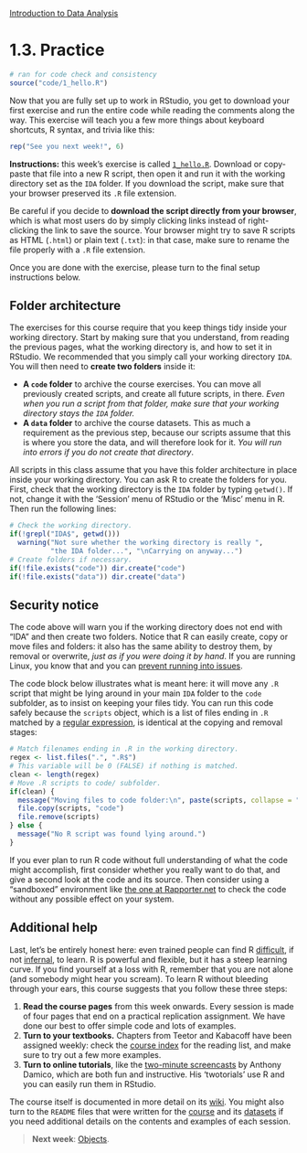 <style>@import url(style.css);</style>
[Introduction to Data Analysis](index.html "Course index")

# 1.3. Practice

```r
# ran for code check and consistency
source("code/1_hello.R")
```

Now that you are fully set up to work in RStudio, you get to download your first exercise and run the entire code while reading the comments along the way. This exercise will teach you a few more things about keyboard shortcuts, R syntax, and trivia like this:

```r
rep("See you next week!", 6)
```

<p class="info"><strong>Instructions:</strong> this week's exercise is called <code><a href="1_hello.R">1_hello.R</a></code>. Download or copy-paste that file into a new R script, then open it and run it with the working directory set as the <code>IDA</code> folder. If you download the script, make sure that your browser preserved its <code>.R</code> file extension.</p>

Be careful if you decide to __download the script directly from your browser__, which is what most users do by simply clicking links instead of right-clicking the link to save the source. Your browser might try to save R scripts as HTML (`.html`) or plain text (`.txt`): in that case, make sure to rename the file properly with a `.R` file extension.

Once you are done with the exercise, please turn to the final setup instructions below.

## Folder architecture

The exercises for this course require that you keep things tidy inside your working directory. Start by making sure that you understand, from reading the previous pages, what the working directory is, and how to set it in RStudio. We recommended that you simply call your working directory `IDA`. You will then need to __create two folders__ inside it:

- __A `code` folder__ to archive the course exercises. You can move all previously created scripts, and create all future scripts, in there. _Even when you run a script from that folder, make sure that your working directory stays the `IDA` folder._ 
- __A `data` folder__ to archive the course datasets. This as much a requirement as the previous step, because our scripts assume that this is where you store the data, and will therefore look for it. _You will run into errors if you do not create that directory_.

All scripts in this class assume that you have this folder architecture in place inside your working directory. You can ask R to create the folders for you. First, check that the working directory is the `IDA` folder by typing `getwd()`. If not, change it with the 'Session' menu of RStudio or the 'Misc' menu in R. Then run the following lines:

```r
# Check the working directory.
if(!grepl("IDA$", getwd()))
  warning("Not sure whether the working directory is really ",
          "the IDA folder...", "\nCarrying on anyway...")
# Create folders if necessary.
if(!file.exists("code")) dir.create("code")
if(!file.exists("data")) dir.create("data")
```

## Security notice

The code above will warn you if the working directory does not end with "IDA" and then create two folders. Notice that R can easily create, copy or move files and folders: it also has the same ability to destroy them, by removal or overwrite, _just as if you were doing it by hand_. If you are running Linux, you know that and you can [prevent running into issues][jo-rapp].

[jo-rapp]: https://github.com/jeroenooms/RAppArmor "RAppArmor: Github repository (Jeroen Ooms)"

The code block below illustrates what is meant here: it will move any `.R` script that might be lying around in your main `IDA` folder to the `code` subfolder, as to insist on keeping your files tidy. You can run this code safely because the `scripts` object, which is a list of files ending in `.R` matched by a [regular expression][regex], is identical at the copying and removal stages:

[regex]: http://stat.ethz.ch/R-manual/R-patched/library/base/html/regex.html "R Documentation: Regular Expressions as used in R"

```r
# Match filenames ending in .R in the working directory.
regex <- list.files(".", ".R$")
# This variable will be 0 (FALSE) if nothing is matched.
clean <- length(regex)
# Move .R scripts to code/ subfolder.
if(clean) {
  message("Moving files to code folder:\n", paste(scripts, collapse = "\n"))
  file.copy(scripts, "code")
  file.remove(scripts)
} else {
  message("No R script was found lying around.")
}
```

If you ever plan to run R code without full understanding of what the code might accomplish, first consider whether you really want to do that, and give a second look at the code and its source. Then consider using a "sandboxed" environment like [the one at Rapporter.net][hackme] to check the code without any possible effect on your system.

[hackme]: http://hackme.rapporter.net/ "R sandbox demo (Rapporter)"

## Additional help

Last, let's be entirely honest here: even trained people can find R [difficult][jdc-r], if not [infernal][pb-hell], to learn. R is powerful and flexible, but it has a steep learning curve. If you find yourself at a loss with R, remember that you are not alone (and somebody might hear you scream). To learn R without bleeding through your ears, this course suggests that you follow these three steps:

1. __Read the course pages__ from this week onwards. Every session is made of four pages that end on a practical replication assignment. We have done our best to offer simple code and lots of examples.
2. __Turn to your textbooks.__ Chapters from Teetor and Kabacoff have been assigned weekly: check the [course index](index.html) for the reading list, and make sure to try out a few more examples.
3. __Turn to online tutorials__, like the [two-minute screencasts][ajd-tt] by Anthony Damico, which are both fun and instructive. His 'twotorials' use R and you can easily run them in RStudio.

[jdc-r]: http://www.johndcook.com/R_language_for_programmers.html "R programming for those coming from other languages (John D. Cook)"
[pb-hell]: http://www.burns-stat.com/pages/Tutor/R_inferno.pdf "The R Inferno (Patrick Burns)"
[ajd-tt]: http://www.twotorials.com/ "R Twotorials (Anthony J. Damico)"

The course itself is documented in more detail on its [wiki][ida-wiki]. You might also turn to the `README` files that were written for the [course][ida-readme] and its [datasets][ida-data] if you need additional details on the contents and examples of each session.

[ida-wiki]: https://github.com/briatte/ida/wiki
[ida-readme]: https://github.com/briatte/ida/blob/master/README.md
[ida-data]: https://github.com/briatte/ida/blob/master/data/README.md

> __Next week__: [Objects](020_objects.html).
